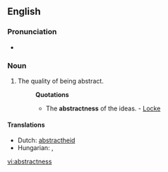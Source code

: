 ==English==

===Pronunciation===
* {{IPA|/æp'strɜktnεs/}}

===Noun===
{{en-noun|es}}

# The quality of being abstract.
#: '''Quotations'''
#:* The '''abstractness''' of the ideas. - [[Locke]]

====Translations====
{{trans-top|the quality of being abstract}}
* Dutch: [[abstractheid]]
* Hungarian: {{t|hu|elvontság}}, {{t|hu|absztraktság}}
{{trans-mid}}
{{trans-bottom}}

[[vi:abstractness]]